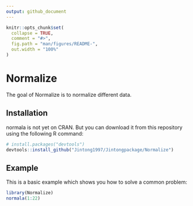 ```yaml
---
output: github_document
---
```


<!-- README.md is generated from README.Rmd. Please edit that file -->

```r
knitr::opts_chunk$set(
  collapse = TRUE,
  comment = "#>",
  fig.path = "man/figures/README-",
  out.width = "100%"
)
```

# Normalize

<!-- badges: start -->
<!-- badges: end -->

The goal of Normalize is to normalize different data.

## Installation

normala is not yet on CRAN. But you can download it from this repository using the following R command:

``` r
# install.packages("devtools")
devtools::install_github("Jintong1997/Jintongpackage/Normalize")
```
## Example

This is a basic example which shows you how to solve a common problem:

```r
library(Normalize)
normala(1:22)
```



